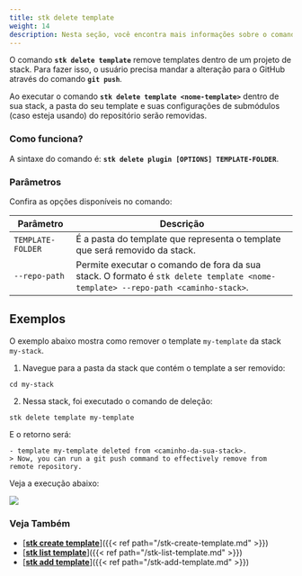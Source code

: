 ```yaml
---
title: stk delete template
weight: 14
description: Nesta seção, você encontra mais informações sobre o comando 'stk delete template'.
---
```


O comando **`stk delete template`** remove templates dentro de um projeto de stack. Para fazer isso, o usuário precisa mandar a alteração para o GitHub através do comando **`git push`**. 

Ao executar o comando **`stk delete template <nome-template>`** dentro de sua stack, a pasta do seu template e suas configurações de submódulos (caso esteja usando) do repositório serão removidas.

 ### **Como funciona?**
A sintaxe do comando é: **`stk delete plugin [OPTIONS] TEMPLATE-FOLDER`**.  

### **Parâmetros**
Confira as opções disponíveis no comando:


| Parâmetro | Descrição |
| ----------- | ----------- |
| `TEMPLATE-FOLDER` | É a pasta do template que representa o template que será removido da stack.   |
| `--repo-path` | Permite executar o comando de fora da sua stack. O formato é `stk delete template <nome-template> --repo-path <caminho-stack>`. |

## **Exemplos**

O exemplo abaixo mostra como remover o template `my-template` da stack `my-stack`.

1. Navegue para a pasta da stack que contém o template a ser removido:
```
cd my-stack
```
2. Nessa stack, foi executado o comando de deleção:

```
stk delete template my-template
``` 
E o retorno será:
```
- template my-template deleted from <caminho-da-sua-stack>.
> Now, you can run a git push command to effectively remove from remote repository.
```

Veja a execução abaixo:  

![](/v3.2.0/stkgifs/stk-delete-template.gif) 


### **Veja Também**
- [<ins>**stk create template**</ins>]({{< ref path="/stk-create-template.md" >}})
- [<ins>**stk list template**</ins>]({{< ref path="/stk-list-template.md" >}})
- [<ins>**stk add template**</ins>]({{< ref path="/stk-add-template.md" >}})